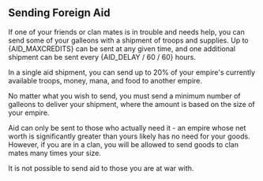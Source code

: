 
## Sending Foreign Aid

If one of your friends or clan mates is in trouble and needs help, you can send some of your galleons with a shipment of troops and supplies. Up to {AID_MAXCREDITS} can be sent at any given time, and one additional shipment can be sent every {AID_DELAY / 60 / 60} hours.

In a single aid shipment, you can send up to 20% of your empire's currently available troops, money, mana, and food to another empire.

No matter what you wish to send, you must send a minimum number of galleons to deliver your shipment, where the amount is based on the size of your empire.

Aid can only be sent to those who actually need it - an empire whose net worth is significantly greater than yours likely has no need for your goods. However, if you are in a clan, you will be allowed to send goods to clan mates many times your size.

It is not possible to send aid to those you are at war with.
